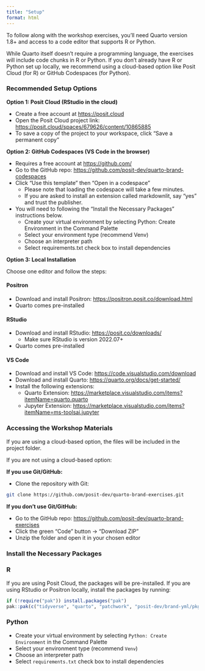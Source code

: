 ```yaml
---
title: "Setup"
format: html
---
```


To follow along with the workshop exercises, you'll need Quarto version 1.8+ and access to a code editor that supports R or Python.

While Quarto itself doesn't require a programming language, the exercises will include code chunks in R or Python. If you don’t already have R or Python set up locally, we recommend using a cloud-based option like Posit Cloud (for R) or GitHub Codespaces (for Python).

### Recommended Setup Options

**Option 1: Posit Cloud (RStudio in the cloud)**

* Create a free account at <https://posit.cloud>
* Open the Posit Cloud project link: <https://posit.cloud/spaces/679626/content/10865885>
* To save a copy of the project to your workspace, click "Save a permanent copy"

**Option 2: GitHub Codespaces (VS Code in the browser)**

* Requires a free account at <https://github.com/>
* Go to the GitHub repo: <https://github.com/posit-dev/quarto-brand-codespaces>
* Click "Use this template" then "Open in a codespace"
  * Please note that loading the codespace will take a few minutes.
  * If you are asked to install an extension called markdownlit, say "yes" and trust the publisher.
* You will need to following the "Install the Necessary Packages" instructions below.
  * Create your virtual environment by selecting Python: Create Environment in the Command Palette
  * Select your environment type (recommend Venv)
  * Choose an interpreter path
  * Select requirements.txt check box to install dependencies

**Option 3: Local Installation**

Choose one editor and follow the steps:

::: {.panel-tabset}

#### Positron

* Download and install Positron: <https://positron.posit.co/download.html>
* Quarto comes pre-installed

#### RStudio

* Download and install RStudio: <https://posit.co/downloads/>
  * Make sure RStudio is version 2022.07+
* Quarto comes pre-installed
  
#### VS Code

* Download and install VS Code: <https://code.visualstudio.com/download>
* Download and install Quarto: <https://quarto.org/docs/get-started/>
* Install the following extensions:
  * Quarto Extension: <https://marketplace.visualstudio.com/items?itemName=quarto.quarto>
  * Jupyter Extension: <https://marketplace.visualstudio.com/items?itemName=ms-toolsai.jupyter> 
:::

### Accessing the Workshop Materials

If you are using a cloud-based option, the files will be included in the project folder.

If you are not using a cloud-based option:

**If you use Git/GitHub:**

* Clone the repository with Git:

```bash
git clone https://github.com/posit-dev/quarto-brand-exercises.git
```

**If you don’t use Git/GitHub:**

* Go to the GitHub repo: <https://github.com/posit-dev/quarto-brand-exercises>
* Click the green "Code" button → "Download ZIP"
* Unzip the folder and open it in your chosen editor

### Install the Necessary Packages

:::: {.panel-tabset}

### R

If you are using Posit Cloud, the packages will be pre-installed. If you are using RStudio or Positron locally, install the packages by running:

```r
if (!require("pak")) install.packages("pak")
pak::pak(c("tidyverse", "quarto", "patchwork", "posit-dev/brand-yml/pkg-r"))
```

### Python

- Create your virtual environment by selecting `Python: Create Environment` in the Command Palette
- Select your environment type (recommend `Venv`)
- Choose an interpreter path
- Select `requirements.txt` check box to install dependencies
:::